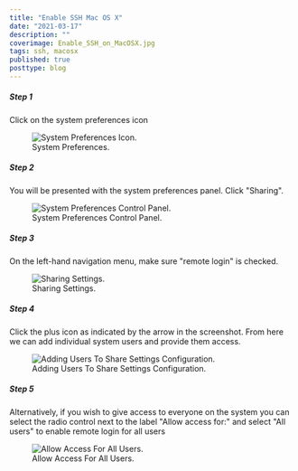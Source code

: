 ```yaml
---
title: "Enable SSH Mac OS X"
date: "2021-03-17"
description: ""
coverimage: Enable_SSH_on_MacOSX.jpg
tags: ssh, macosx
published: true
posttype: blog
---
```

<h5 class="step">Step 1</h5>

Click on the system preferences icon

<figure class="figure text-center col-xs-12 col-sm-12 col-lg-12">
  <img src="/static/b7fba445-87aa-450b-a4b9-5486714ffecd.png" class="img-fluid" alt="System Preferences Icon.">
  <figcaption class="figure-caption text-center fw-normal text-dark">System Preferences.</figcaption>
</figure>

<h5 class="step">Step 2</h5>

You will be presented with the system preferences panel. Click "Sharing".

<figure class="figure text-center col-xs-12 col-sm-12 col-lg-12">
  <img src="/static/cb0736ee-d53a-4348-b3a0-e5555417c15b.png" class="img-fluid" alt="System Preferences Control Panel.">
  <figcaption class="figure-caption text-center fw-normal text-dark">System Preferences Control Panel.</figcaption>
</figure>

<h5 class="step">Step 3</h5>

On the left-hand navigation menu, make sure "remote login" is checked.


<figure class="figure text-center col-xs-12 col-sm-12 col-lg-12">
  <img src="/static/a33bfe22-bcff-4c2e-9dd1-5510f66b436d.png" class="img-fluid" alt="Sharing Settings.">
  <figcaption class="figure-caption text-center fw-normal text-dark">Sharing Settings.</figcaption>
</figure>

<h5 class="step">Step 4</h5>

Click the plus icon as indicated by the arrow in the screenshot. From here we can add individual system users and provide them access. 

<figure class="figure text-center col-xs-12 col-sm-12 col-lg-12">
  <img src="/static/41f0deee-891a-4d12-9d10-398cf563f34d.png" class="img-fluid" alt="Adding Users To Share Settings Configuration.">
  <figcaption class="figure-caption text-center fw-normal text-dark">Adding Users To Share Settings Configuration.</figcaption>
</figure>

<h5 class="step">Step 5</h5>

Alternatively, if you wish to give access to everyone on the system you can select the radio control next to the label "Allow access for:" and select "All users" to enable remote login for all users

<figure class="figure text-center col-xs-12 col-sm-12 col-lg-12">
  <img src="/static/ffa6af59-b53a-4698-8c0a-a90d94eb409d.png" class="img-fluid" alt="Allow Access For All Users.">
  <figcaption class="figure-caption text-center fw-normal text-dark">Allow Access For All Users.</figcaption>
</figure>
